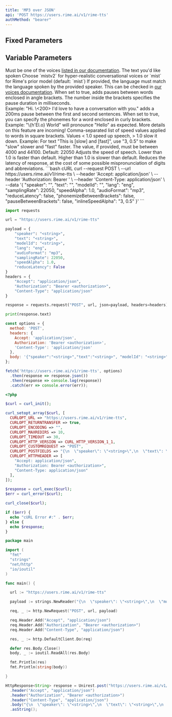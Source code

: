 ```yaml
---
title: 'MP3 over JSON'
api: 'POST https://users.rime.ai/v1/rime-tts'
authMethod: "bearer"
---
```


## Fixed Parameters

<ParamField body="audioFormat" type="mp3" required></ParamField>

## Variable Parameters

<ParamField body="speaker" type="string" required>
  Must be one of the voices <a href="/api-reference/voices">listed in our documentation</a>.
</ParamField>

<ParamField body="text" type="string" required>
  The text you'd like spoken
</ParamField>

<ParamField body="modelId" type="string">
  Choose `mistv2` for hyper-realistic conversational voices or `mist` for Rime's prior model (default: `mist`)
</ParamField>

<ParamField body="lang" type="string" default="eng">
  If provided, the language must match the language spoken by the provided speaker. This can be checked in <a href="/api-reference/voices">our voices documentation</a>.
</ParamField>

<ParamField body="pauseBetweenBrackets" type="bool" default="false">
  When set to true, adds pauses between words enclosed in angle brackets. The number inside the brackets specifies the pause duration in milliseconds. <br/>
  Example: "Hi. \<200> I'd love to have a conversation with you." adds a 200ms pause between the first and second sentences.
</ParamField>

<ParamField body="phonemizeBetweenBrackets" type="bool" default="false">
  When set to true, you can specify the phonemes for a word enclosed in curly brackets. <br/>
  Example: "\{h'El.o} World" will pronounce "Hello" as expected. More details on this feature are incoming!
</ParamField>

<ParamField body="inlineSpeedAlpha" type="string">
  Comma-separated list of speed values applied to words in square brackets. Values < 1.0 speed up speech, > 1.0 slow it down.
  Example: For text "This is [slow] and [fast]", use "3, 0.5" to make "slow" slower and "fast" faster.
</ParamField>

<ParamField body="samplingRate" type="int">
  The value, if provided, must be between 4000 and 44100. Default: 22050
</ParamField>

<ParamField body="speedAlpha" type="float" default="1.0">
  Adjusts the speed of speech. Lower than 1.0 is faster than default. Higher than 1.0 is slower than default.
</ParamField>

<ParamField body="reduceLatency" type="bool" default="false">
  Reduces the latency of response, at the cost of some possible mispronunciation of digits and abbreviations.
</ParamField>

<RequestExample>
```bash cURL
curl --request POST \
  --url https://users.rime.ai/v1/rime-tts \
  --header 'Accept: application/json' \
  --header 'Authorization: Bearer <authorization>' \
  --header 'Content-Type: application/json' \
  --data '{
  "speaker": "<string>",
  "text": "<string>",
  "modelId": "<string>",
  "lang": "eng",
  "samplingRate": 22050,
  "speedAlpha": 1.0,
  "audioFormat": "mp3",
  "reduceLatency": false,
  "phonemizeBetweenBrackets": false,
  "pauseBetweenBrackets": false,
  "inlineSpeedAlpha": "3, 0.5"
}'
```

```python Python
import requests

url = "https://users.rime.ai/v1/rime-tts"

payload = {
    "speaker": "<string>",
    "text": "<string>",
    "modelId": "<string>",
    "lang": "eng",
    "audioFormat": "mp3",
    "samplingRate": 22050,
    "speedAlpha": 1.0,
    "reduceLatency": False
}
headers = {
    "Accept": "application/json",
    "Authorization": "Bearer <authorization>",
    "Content-Type": "application/json"
}

response = requests.request("POST", url, json=payload, headers=headers)

print(response.text)
```

```javascript JavaScript
const options = {
  method: 'POST',
  headers: {
    Accept: 'application/json',
    Authorization: 'Bearer <authorization>',
    'Content-Type': 'application/json'
  },
  body: '{"speaker":"<string>","text":"<string>", "modelId": "<string>", "lang": "eng", "audioFormat": "mp3", "samplingRate":22050,"speedAlpha":1.0,"reduceLatency":false}'
};

fetch('https://users.rime.ai/v1/rime-tts', options)
  .then(response => response.json())
  .then(response => console.log(response))
  .catch(err => console.error(err));
```

```php PHP
<?php

$curl = curl_init();

curl_setopt_array($curl, [
  CURLOPT_URL => "https://users.rime.ai/v1/rime-tts",
  CURLOPT_RETURNTRANSFER => true,
  CURLOPT_ENCODING => "",
  CURLOPT_MAXREDIRS => 10,
  CURLOPT_TIMEOUT => 30,
  CURLOPT_HTTP_VERSION => CURL_HTTP_VERSION_1_1,
  CURLOPT_CUSTOMREQUEST => "POST",
  CURLOPT_POSTFIELDS => "{\n  \"speaker\": \"<string>\",\n  \"text\": \"<string>\",\n  \"modelId\":\"<string>\",\n  \"lang\":\"eng\",\n \"audioFormat\": \"mp3\",\n  \"samplingRate\": 22050,\n  \"speedAlpha\": 1.0,\n  \"reduceLatency\": false\n}",
  CURLOPT_HTTPHEADER => [
    "Accept: application/json",
    "Authorization: Bearer <authorization>",
    "Content-Type: application/json"
  ],
]);

$response = curl_exec($curl);
$err = curl_error($curl);

curl_close($curl);

if ($err) {
  echo "cURL Error #:" . $err;
} else {
  echo $response;
}
```

```go Go
package main

import (
  "fmt"
  "strings"
  "net/http"
  "io/ioutil"
)

func main() {

  url := "https://users.rime.ai/v1/rime-tts"

  payload := strings.NewReader("{\n  \"speaker\": \"<string>\",\n  \"modelId\": \"<string>\",\n  \"text\": \"<string>\",\n  \"lang\": \"eng\",\n \"audioFormat\": \"mp3\",\n  \"samplingRate\": 22050,\n  \"speedAlpha\": 1.0,\n  \"reduceLatency\": false\n}")

  req, _ := http.NewRequest("POST", url, payload)

  req.Header.Add("Accept", "application/json")
  req.Header.Add("Authorization", "Bearer <authorization>")
  req.Header.Add("Content-Type", "application/json")

  res, _ := http.DefaultClient.Do(req)

  defer res.Body.Close()
  body, _ := ioutil.ReadAll(res.Body)

  fmt.Println(res)
  fmt.Println(string(body))

}
```

```java Java
HttpResponse<String> response = Unirest.post("https://users.rime.ai/v1/rime-tts")
  .header("Accept", "application/json")
  .header("Authorization", "Bearer <authorization>")
  .header("Content-Type", "application/json")
  .body("{\n  \"speaker\": \"<string>\",\n  \"text\": \"<string>\",\n  \"modelId\": \"<string>\",\n  \"lang\": \"eng\",\n  \"audioFormat\": \"mp3\",\n  \"samplingRate\": 22050,\n  \"speedAlpha\": 1.0,\n  \"reduceLatency\": false\n}")
  .asString();
```
</RequestExample>
